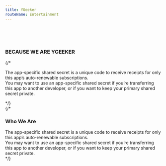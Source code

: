 ```yaml
---
title: YGeeker
routeName: Entertainment
---
```


<section className="h-[70vh]">
<br/><br/><br/>
<div className="p-4 flex justify-center">
	<div>
		<h3>BECAUSE WE ARE YGEEKER</h3>
		{/* <p>The app-specific shared secret is a unique code to receive receipts for only this app’s auto-renewable subscriptions.<br/> You may want to use an app-specific shared secret if you’re transferring this app to another developer, or if you want to keep your primary shared secret private.</p> */}
	</div>
</div>

</section>

<section className="flex justify-center bg-blue-500 p-4 text-white">
	{/* <div className="max-w-[976px]">
		<h3>Who We Are</h3>
		The app-specific shared secret is a unique code to receive receipts for only
		this app’s auto-renewable subscriptions.
		<br /> You may want to use an app-specific shared secret if you’re
		transferring this app to another developer, or if you want to keep your
		primary shared secret private.
	</div> */}
</section>
